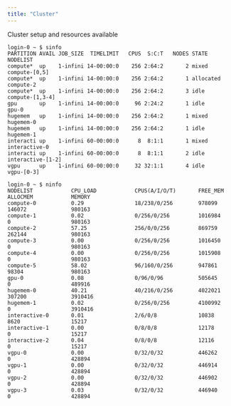 ```yaml
---
title: "Cluster"
---
```


Cluster setup and resources available

```         
login-0 ~ $ sinfo
PARTITION AVAIL JOB_SIZE  TIMELIMIT   CPUS  S:C:T   NODES STATE      NODELIST
compute*  up    1-infini 14-00:00:0    256 2:64:2       2 mixed      compute-[0,5]
compute*  up    1-infini 14-00:00:0    256 2:64:2       1 allocated  compute-2
compute*  up    1-infini 14-00:00:0    256 2:64:2       3 idle       compute-[1,3-4]
gpu       up    1-infini 14-00:00:0     96 2:24:2       1 idle       gpu-0
hugemem   up    1-infini 14-00:00:0    256 2:64:2       1 mixed      hugemem-0
hugemem   up    1-infini 14-00:00:0    256 2:64:2       1 idle       hugemem-1
interacti up    1-infini 60-00:00:0      8  8:1:1       1 mixed      interactive-0
interacti up    1-infini 60-00:00:0      8  8:1:1       2 idle       interactive-[1-2]
vgpu      up    1-infini 60-00:00:0     32 32:1:1       4 idle       vgpu-[0-3]
```

```         
login-0 ~ $ ninfo
NODELIST            CPU_LOAD            CPUS(A/I/O/T)       FREE_MEM            ALLOCMEM            MEMORY              
compute-0           0.29                18/238/0/256        978099              146072              980163              
compute-1           0.02                0/256/0/256         1016984             0                   980163              
compute-2           57.25               256/0/0/256         869759              262144              980163              
compute-3           0.00                0/256/0/256         1016450             0                   980163              
compute-4           0.00                0/256/0/256         1015908             0                   980163              
compute-5           58.02               96/160/0/256        947861              98304               980163              
gpu-0               0.08                0/96/0/96           505645              0                   489916              
hugemem-0           40.21               40/216/0/256        4022021             307200              3910416             
hugemem-1           0.02                0/256/0/256         4100992             0                   3910416             
interactive-0       0.01                2/6/0/8             10838               8620                15217               
interactive-1       0.00                0/8/0/8             12178               0                   15217               
interactive-2       0.04                0/8/0/8             12116               0                   15217               
vgpu-0              0.00                0/32/0/32           446262              0                   428894              
vgpu-1              0.00                0/32/0/32           446914              0                   428894              
vgpu-2              0.00                0/32/0/32           446902              0                   428894              
vgpu-3              0.03                0/32/0/32           446940              0                   428894              
```
